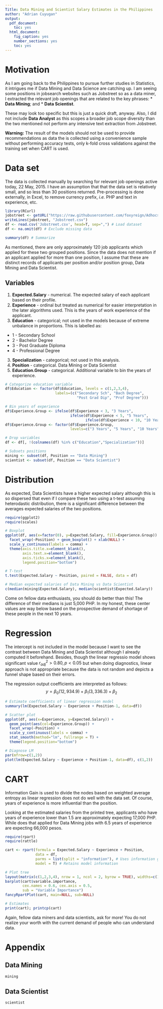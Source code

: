 ```yaml
---
Title: Data Mining and Scientist Salary Estimates in the Philippines
author: "Adrian Cuyugan"
output:
  pdf_document:
    toc: yes
  html_document:
    fig_caption: yes
    number_sections: yes
    toc: yes
---
```


# Motivation

As I am going back to the Philippines to pursue further studies in Statistics, it intrigues me if Data Mining and Data Science are catching up. I am seeing some positions in jobsearch websites such as Jobstreet so as a data miner, I extracted the relevant job openings that are related to the key phrases:
* __Data Mining__; and
* __Data Scientist__.

These may look too specific but this is just a quick draft, anyway. Also, I did not include __Data Analyst__ as this scopes a broader job scope diversity than the two mentioned not perform any intensive text extraction from Jobstreet.

**Warning:** The result of the models should not be used to provide recommendations as data the is collected using a convenience sample without performing accuracy tests, only k-fold cross validations against the training set when CART is used.

# Data set

The data is collected manually by searching for relevant job openings active today, 22 May, 2015. I have an assumption that that the data set is relatively small, and so less than 30 positions returned. Pre-processing is done externally, in Excel, to remove currency prefix, *i.e.* PHP and text in experience, etc.

```r
library(RCurl)
jobstreet <- getURL("https://raw.githubusercontent.com/foxyreign/Adhocs/master/Jobstreet.csv", ssl.verifypeer=0L, followlocation=1L) # Load dataset
writeLines(jobstreet, "Jobstreet.csv")
df <- read.csv('Jobstreet.csv', head=T, sep=",") # Load dataset
df <- na.omit(df) # Exclude missing data

summary(df) # Summarize
```

As mentioned, there are only approximately 120 job applicants which applied for these two grouped positions. Since the data does not mention if an applicant applied for more than one position, I assume that these are distinct records of applicants per position and/or position group, Data Mining and Data Scientist.

## Variables

1. **Expected.Salary** - numerical. The expected salary of each applicant based on their profile.
2. **Experience** - ordinal but treated as numerical for easier interpretation in the later algorithms used. This is the years of work experience of the applicant.
4. **Education** - categorical; not used in the models because of extreme unbalance in proportions. This is labelled as:
  * 1 - Secondary School
  * 2 - Bachelor Degree
  * 3 - Post Graduate Diploma
  * 4 - Professional Degree
3. **Specialization** - categorical; not used in this analysis. 
4. **Position** - categorical. Data Mining or Data Scientist
5. **Education.Group** - categorical. Additional variable to bin the years of experience.

```r
# Categorize education variable
df$Education <- factor(df$Education, levels = c(1,2,3,4), 
                       labels=(c("Secondary Sch", "Bach Degree", 
                                 "Post Grad Dip", "Prof Degree")))

# Bin years of experience
df$Experience.Group <- ifelse(df$Experience < 3, "3 Years", 
                              ifelse(df$Experience < 5, "5 Years",
                                     ifelse(df$Experience < 10, "10 Years", "+10 Years")))
df$Experience.Group <- factor(df$Experience.Group, 
                              levels=c("3 Years", "5 Years", "10 Years", "+10 Years"))

# Drop variables
df <- df[, !(colnames(df) %in% c("Education","Specialization"))]

# Subsets positions
mining <- subset(df, Position == "Data Mining")
scientist <- subset(df, Position == "Data Scientist")
```

# Distribution

As expected, Data Scientists have a higher expected salary although this is so dispersed that even if I compare these two using a t-test assuming heterodastic distribution, there is a significant difference between the averages expected salaries of the two positions. 

```r
require(ggplot2)
require(scales)

# Boxplot
ggplot(df, aes(x=factor(0), y=Expected.Salary, fill=Experience.Group)) + 
  facet_wrap(~Position) + geom_boxplot() + xlab(NULL) + 
  scale_y_continuous(labels = comma) + 
  theme(axis.title.x=element_blank(),
        axis.text.x=element_blank(),
        axis.ticks.x=element_blank(),
        legend.position="bottom")

# T-test
t.test(Expected.Salary ~ Position, paired = FALSE, data = df)
```

```r
# Median expected salaries of Data Mining vs Data Scientist
c(median(mining$Expected.Salary), median(scientist$Expected.Salary))
```

Come on fellow data enthusiasts, you should do better than this! The difference of their medians is just 5,000 PHP. In my honest, these center values are way below based on the prospective demand of shortage of these people in the next 10 years.

# Regression

The intercept is not included in the model because I want to see the contrast between Data Mining and Data Scientist although I already computed it beforehand. Besides, though the linear regressio model shows significant value $r_{adj}^{2}>0.80, p<0.05$ but when doing diagnostics, linear approach is not appropriate because the data is not random and depicts a funnel shape based on their errors.

The regression output coefficients are interpreted as follows:
$$y = \beta_{0}(12,934.9) + \beta_{1}(3,336.3) + \beta_{2}$$

```r
# Estimate coefficients of linear regression model
summary(lm(Expected.Salary ~ Experience + Position-1, data=df))

# Scatter plot
ggplot(df, aes(x=Experience, y=Expected.Salary)) + 
  geom_point(aes(col=Experience.Group)) + 
  facet_wrap(~Position) + 
  scale_y_continuous(labels = comma) + 
  stat_smooth(method="lm", fullrange = T) + 
  theme(legend.position="bottom")

# Diagnose LM
par(mfrow=c(1,2))
plot(lm(Expected.Salary ~ Experience + Position-1, data=df), c(1,2))
```

# CART

Information Gain is used to divide the nodes based on weighted average entropy as linear regression does not do well with the data set. Of course, years of experience is more influential than the position. 

Looking at the estimated salaries from the printed tree, applicants who have years of experience lower than 1.5 are approximately expecting 17,000 PHP. While does that applied for Data Mining jobs with 6.5 years of experience are expecting 66,000 pesos.

```r
require(rpart)
require(rattle)

cart <- rpart(formula = Expected.Salary ~ Experience + Position, 
              data = df, 
              parms = list(split = "information"), # Uses information gain
              model = T) # Retains model information

# Plot tree
layout(matrix(c(1,2,3,4), nrow = 1, ncol = 2, byrow = TRUE), widths=c(1.5,2.5)) 
barplot(cart$variable.importance, 
        cex.names = 0.6, cex.axis = 0.5,
        sub = "Variable Importance") 
fancyRpartPlot(cart, main=NULL, sub=NULL)

# Estimates
print(cart); printcp(cart)
```

Again, fellow data miners and data scientists, ask for more! You do not realize your worth with the current demand of people who can understand data.

# Appendix

## Data Mining
```r
mining
```

## Data Scientist
```r
scientist
```